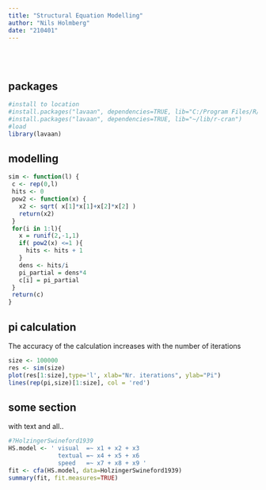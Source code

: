 ```yaml
---
title: "Structural Equation Modelling"
author: "Nils Holmberg"
date: "210401"
---
```

<br/><br/>

## packages

```r
#install to location
#install.packages("lavaan", dependencies=TRUE, lib="C:/Program Files/R/lib")
#install.packages("lavaan", dependencies=TRUE, lib="~/lib/r-cran")
#load
library(lavaan)
```

## modelling

```r
sim <- function(l) {
 c <- rep(0,l)
 hits <- 0
 pow2 <- function(x) {
   x2 <- sqrt( x[1]*x[1]+x[2]*x[2] )
   return(x2)
 }
 for(i in 1:l){
   x = runif(2,-1,1)
   if( pow2(x) <=1 ){
     hits <- hits + 1
   }
   dens <- hits/i
   pi_partial = dens*4
   c[i] = pi_partial
 }
 return(c)
}
```

## pi calculation

The accuracy of the calculation increases with the number of iterations

```r
size <- 100000
res <- sim(size)
plot(res[1:size],type='l', xlab="Nr. iterations", ylab="Pi")
lines(rep(pi,size)[1:size], col = 'red')
```

## some section
with text and all..

```r
#?HolzingerSwineford1939
HS.model <- ' visual  =~ x1 + x2 + x3 
              textual =~ x4 + x5 + x6
              speed   =~ x7 + x8 + x9 '
fit <- cfa(HS.model, data=HolzingerSwineford1939)
summary(fit, fit.measures=TRUE)
```



